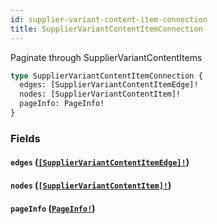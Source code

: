 ```yaml
---
id: supplier-variant-content-item-connection
title: SupplierVariantContentItemConnection
---
```


Paginate through SupplierVariantContentItems

```graphql
type SupplierVariantContentItemConnection {
  edges: [SupplierVariantContentItemEdge]!
  nodes: [SupplierVariantContentItem]!
  pageInfo: PageInfo!
}
```

### Fields

#### `edges` ([`[SupplierVariantContentItemEdge]!`](/developers/supplier-apis/supply-api/graphql/reference/objects/supplier-variant-content-item-edge))

#### `nodes` ([`[SupplierVariantContentItem]!`](/developers/supplier-apis/supply-api/graphql/reference/objects/supplier-variant-content-item))

#### `pageInfo` ([`PageInfo!`](/developers/supplier-apis/supply-api/graphql/reference/objects/page-info))
